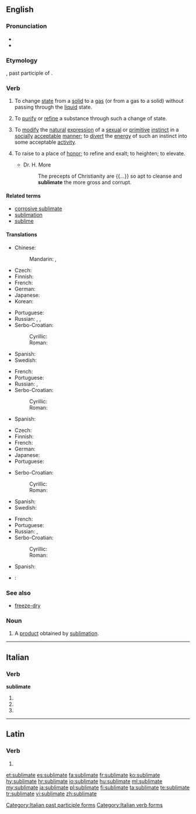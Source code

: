 ==English==
{{was wotd|2006|September|3}}

===Pronunciation===
* {{IPA|/ˈsʌblɪmeɪt/|lang=en}}
* {{audio|en-us-sublimate.ogg|Audio (US)|lang=en}}

===Etymology===
{{etyl|la|en}} {{lena}} {{term|sublimatus|lang=la}}, past participle of {{term|sublimare|lang=la||to raise, elevate}}.

===Verb===
{{en-verb|sublimat|ed}}

# {{context|ambitransitive|physics|lang=en}} To change [[state]] from a [[solid]] to a [[gas]] (or from a gas to a solid) without passing through the [[liquid]] state.
# To [[purify]] or [[refine]] a substance through such a change of state.
# {{context|transitive|psychoanalysis|lang=en}} To [[modify]] the [[natural]] [[expression]] of a [[sexual]] or [[primitive]] [[instinct]] in a [[socially]] [[acceptable]] [[manner]]; to [[divert]] the [[energy]] of such an instinct into some acceptable [[activity]].
# {{context|archaic|lang=en}} To raise to a place of [[honor]]; to refine and exalt; to heighten; to elevate.
#* Dr. H. More
#*: The precepts of Christianity are {{...}} so apt to cleanse and '''sublimate''' the more gross and corrupt.

====Related terms====
* [[corrosive sublimate]]
* [[sublimation]]
* [[sublime]]

====Translations====
{{trans-top|to change from solid to gas}}
* Chinese:
*: Mandarin: {{t+|cmn|升華|sc=Hani}}, {{t+|cmn|升华|tr=shēnghuá|sc=Hani}}
* Czech: {{t|cs|sublimovat}}
* Finnish: {{t|fi|sublimoitua}}
* French: {{t+|fr|sublimer}}
* German: {{t+|de|sublimieren}}
* Japanese: {{t+|ja|昇華|alt=昇華させる|tr=shōka saseru}}
* Korean: {{t+|ko|승화하다|sc=Kore}}
{{trans-mid}}
* Portuguese: {{t+|pt|sublimar}}
* Russian: {{t+|ru|сублими́ровать|impf|pf|sc=Cyrl}}, {{t+|ru|возгоня́ть|impf|sc=Cyrl}}, {{t+|ru|возгна́ть|pf|sc=Cyrl}}
* Serbo-Croatian:
*: Cyrillic: {{t|sh|сублимирати}}
*: Roman: {{t|sh|sublimirati}}
* Spanish: {{t+|es|sublimar}}
* Swedish: {{t|sv|sublimera}}
{{trans-bottom}}

{{trans-top|purify or refine}}
* French: {{t+|fr|sublimer}}
* Portuguese: {{t+|pt|sublimar}}
* Russian: {{t+|ru|очища́ть|impf|sc=Cyrl}}, {{t+|ru|очи́стить|pf|sc=Cyrl}}
* Serbo-Croatian:
*: Cyrillic: {{t|sh|сублимирати}}
*: Roman: {{t|sh|sublimirati}}
{{trans-mid}}
* Spanish: {{t+|es|sublimar}}
{{trans-bottom}}

{{trans-top|psychoanalysis}}
* Czech: {{t|cs|sublimovat}}
* Finnish: {{t|fi|sublimoitua}}
* French: {{t+|fr|sublimer}}
* German: {{t+|de|sublimieren}}
* Japanese: {{t+|ja|昇華|alt=昇華させる|tr=shōka saseru}}
* Portuguese: {{t+|pt|sublimar}}
{{trans-mid}}
* Serbo-Croatian:
*: Cyrillic: {{t|sh|сублимирати}}
*: Roman: {{t|sh|sublimirati}}
* Spanish: {{t+|es|sublimar}}
* Swedish: {{t|sv|sublimera}}
{{trans-bottom}}

{{trans-top|to raise to a place of honor}}
* French: {{t+|fr|honorer}}
* Portuguese: {{t+|pt|sublimar}}
* Russian: {{t+|ru|возвыша́ть|sc=Cyrl}}, {{t+|ru|возвы́сить|pf|sc=Cyrl}}
* Serbo-Croatian:
*: Cyrillic: {{t|sh|сублимирати}}
*: Roman: {{t|sh|sublimirati}}
{{trans-mid}}
* Spanish: {{t+|es|sublimar}}
{{trans-bottom}}

{{checktrans-top}}
* {{ttbc|ia}}: {{t|ia|sublimar}}
{{trans-bottom}}

===See also===
* [[freeze-dry]]

===Noun===
{{en-noun}}

# {{context|chemistry|lang=en}} A [[product]] obtained by [[sublimation]].

----

==Italian==

===Verb===
'''sublimate'''

# {{conjugation of|sublimare||2|p|pres|ind|lang=it}}
# {{conjugation of|sublimare||2|p|imp|lang=it}}
# {{feminine plural of|sublimato|lang=it}}

[[Category:Italian past participle forms]]
[[Category:Italian verb forms]]

----

==Latin==

===Verb===
{{la-verb-form|sublīmāte}}

# {{conjugation of|sublīmō||2|p|pres|act|imp|lang=la}}

[[et:sublimate]]
[[es:sublimate]]
[[fa:sublimate]]
[[fr:sublimate]]
[[ko:sublimate]]
[[hy:sublimate]]
[[hr:sublimate]]
[[io:sublimate]]
[[hu:sublimate]]
[[ml:sublimate]]
[[my:sublimate]]
[[ja:sublimate]]
[[pl:sublimate]]
[[fi:sublimate]]
[[ta:sublimate]]
[[te:sublimate]]
[[tr:sublimate]]
[[vi:sublimate]]
[[zh:sublimate]]